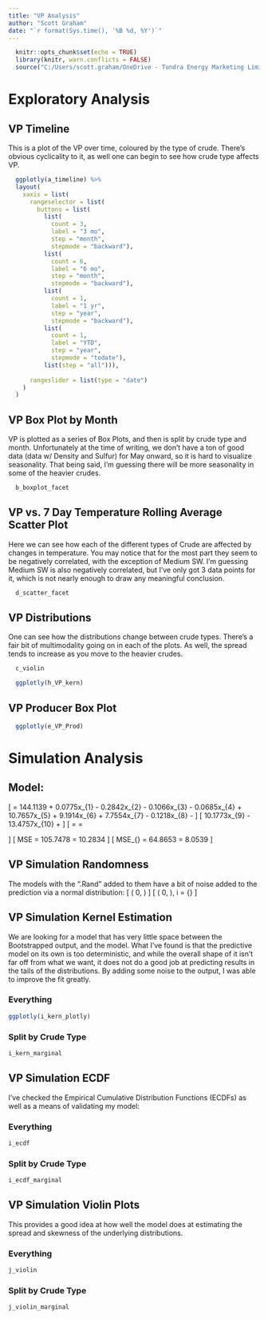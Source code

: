 ```yaml
---
title: "VP Analysis"
author: "Scott Graham"
date: "`r format(Sys.time(), '%B %d, %Y')`"
---
```


```r
  knitr::opts_chunk$set(echo = TRUE)
  library(knitr, warn.conflicts = FALSE)
  source("C:/Users/scott.graham/OneDrive - Tundra Energy Marketing Limited/Documents/Marketing/VP/Post Split/VP Charting.r")
```



# Exploratory Analysis
## VP Timeline
This is a plot of the VP over time, coloured by the type of crude. There's obvious cyclicality to it, as well one can begin to see how crude type affects VP.

```r
  ggplotly(a_timeline) %>% 
  layout(
    xaxis = list(
      rangeselector = list(
        buttons = list(
          list(
            count = 3,
            label = "3 mo",
            step = "month",
            stepmode = "backward"),
          list(
            count = 6,
            label = "6 mo",
            step = "month",
            stepmode = "backward"),
          list(
            count = 1,
            label = "1 yr",
            step = "year",
            stepmode = "backward"),
          list(
            count = 1,
            label = "YTD",
            step = "year",
            stepmode = "todate"),
          list(step = "all"))),
      
      rangeslider = list(type = "date")
    )
  )
```


## VP Box Plot by Month
VP is plotted as a series of Box Plots, and then is split by crude type and month. Unfortunately at the time of writing, we don't have a ton of good data (data w/ Density and Sulfur) for May onward, so it is hard to visualize seasonality. That being said, I'm guessing there will be more seasonality in some of the heavier crudes.

```r
  b_boxplot_facet
```


## VP vs. 7 Day Temperature Rolling Average Scatter Plot
Here we can see how each of the different types of Crude are affected by changes in temperature. You may notice that for the most part they seem to be negatively correlated, with the exception of Medium SW. I'm guessing Medium SW is also negatively correlated, but I've only got 3 data points for it, which is not nearly enough to draw any meaningful conclusion.

```r
  d_scatter_facet
```


## VP Distributions
One can see how the distributions change between crude types. There's a fair bit of multimodality going on in each of the plots. As well, the spread tends to increase as you move to the heavier crudes.

```r
  c_violin
```

```r
  ggplotly(h_VP_kern)
```


## VP Producer Box Plot
```r
  ggplotly(e_VP_Prod)
```



# Simulation Analysis
## Model:
\[
  \text{VP} = 
  144.1139 + 0.0775x_{1} - 0.2842x_{2} - 0.1066x_{3} - 0.0685x_{4} + 10.7657x_{5} + 9.1914x_{6} + 7.7554x_{7} - 0.1218x_{8} - 
\]
\[
  10.1773x_{9} - 13.4757x_{10} + \epsilon
\]
\[
  \vec{x} =
  \begin{bmatrix}
    x_{1} \\
    x_{2} \\
    x_{3} \\
    x_{4} \\
    x_{5} \\
    x_{6} \\
    x_{7} \\
    x_{8} \\
    x_{9} \\
    x_{10}
  \end{bmatrix} =
  \begin{bmatrix}
    \text{Density} \\
    \text{7 Day Temperature Rolling Average} \\
    \text{Oxbow} \\
    \text{Kipling} \\
    \text{C5+} \\
    \text{Light LSB} \\
    \text{Light SW} \\
    \text{Medium LSB} \\
    \text{Medium SW} \\
    \text{Midale}
  \end{bmatrix}
\]
\[
  MSE =
  105.7478 \implies
  \sqrt{MSE} =
  10.2834\text{kPa}
\]
\[
  MSE_{\text{VP.Rand.Split}} =
  64.8653 \implies
  \sqrt{MSE_{\text{VP.Rand.Split}}} =
  8.0539\text{kPa}
\]


## VP Simulation Randomness
The models with the ".Rand" added to them have a bit of noise added to the prediction via a normal distribution:
\[
  \text{VP.Rand} \sim \mathcal{N} \left( 0, \frac{\sigma^{2}}{\sqrt{2}} \right)
\]
\[
  \text{VP.Rand.Split} \sim \mathcal{N} \left( 0, \frac{{\sigma_{i}}^{2}}{\sqrt{2}} \right), i = \{\text{C5+, Light LSB, ... , Heavy SW}\}
\]


## VP Simulation Kernel Estimation {.tabset}
We are looking for a model that has very little space between the Bootstrapped output, and the model. What I've found is that the predictive model on its own is too deterministic, and while the overall shape of it isn't far off from what we want, it does not do a good job at predicting results in the tails of the distributions. By adding some noise to the output, I was able to improve the fit greatly.

### Everything
```r
ggplotly(i_kern_plotly)
```

### Split by Crude Type
```r
i_kern_marginal
```


## VP Simulation ECDF {.tabset}
I've checked the Empirical Cumulative Distribution Functions (ECDFs) as well as a means of validating my model:

### Everything
```r
i_ecdf
```

### Split by Crude Type
```r
i_ecdf_marginal
```


## VP Simulation Violin Plots {.tabset}
This provides a good idea at how well the model does at estimating the spread and skewness of the underlying distributions.

### Everything
```r
j_violin
```

### Split by Crude Type
```r
j_violin_marginal
```
